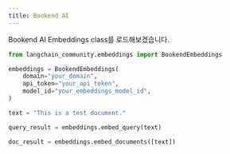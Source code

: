 ```yaml
---
title: Bookend AI
---
```


Bookend AI Embeddings class를 로드해보겠습니다.

```python
from langchain_community.embeddings import BookendEmbeddings
```

```python
embeddings = BookendEmbeddings(
    domain="your_domain",
    api_token="your_api_token",
    model_id="your_embeddings_model_id",
)
```

```python
text = "This is a test document."
```

```python
query_result = embeddings.embed_query(text)
```

```python
doc_result = embeddings.embed_documents([text])
```